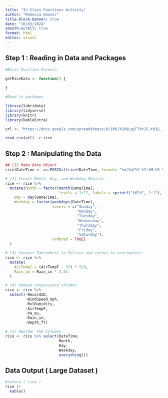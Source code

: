 ```yaml
---
title: "In Class Functions Activity"
author: "Rebecca Hoover"
title-block-banner: true
date: "10/03/2024"
smooth-scroll: true
format: html
editor: visual
---
```


## Step 1 : Reading in Data and Packages

```r
#Basic Function Formula

getRiceData <- function() {
  
}

#Read in packages

library(lubridate)
library(tidyverse)
library(knitr)
library(kableExtra)

url <- "https://docs.google.com/spreadsheets/d/1Mk1YGH9LqjF7drJE-td1G_JkdADOU0eMlrP01WFBT8s/pub?gid=0&single=true&output=csv"

read_csv(url) -> rice

```

## Step 2 : Manipulating the Data

```r

## (1) Make Date Object
rice$DateTime <- as.POSIXct(rice$DateTime, format= "%m/%d/%Y %I:%M:%S %p") #???

# (2) Create Month, Day, and Weekday Objects
rice <- rice %>%
  mutate(Month = factor(month(DateTime), 
                        levels = 1:12, labels = sprintf("%02d", 1:12), ordered = TRUE),
    Day = day(DateTime),
    Weekday = factor(weekdays(DateTime), 
                     levels = c("Sunday", 
                                "Monday", 
                                "Tuesday", 
                                "Wednesday", 
                                "Thursday", 
                                "Friday", 
                                "Saturday"), 
                     ordered = TRUE)
  )

# (3) Convert Fahrenheit to Celsius and inches to centimeters
rice <- rice %>%
  mutate(
    AirTempC = (AirTempF - 32) * 5/9,
    Rain_cm = Rain_in * 2.54
  )

# (4) Remove unnecessary columns
rice <- rice %>%
  select(-RecordID, 
         -WindSpeed_mph, 
         -RelHumidity, 
         -AirTempF, 
         -PH_mv, 
         -Rain_in, 
         -Depth_ft)

# (5) Reorder the Columns
rice <- rice %>% select(DateTime, 
                        Month, 
                        Day, 
                        Weekday, 
                        everything())

```

## Data Output ( Large Dataset )

```r
#return ( rice )
rice |>
  kable()

```
